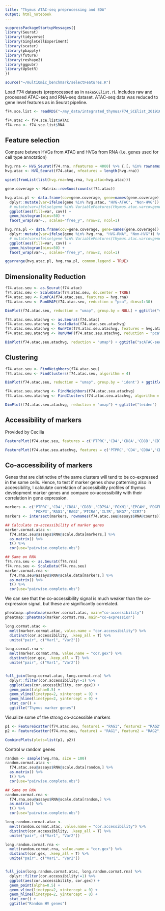 ```yaml
---
title: "Thymus ATAC-seq preprocessing and EDA"
output: html_notebook
---
```


```r
suppressPackageStartupMessages({
library(Seurat)
library(tidyverse)
library(SingleCellExperiment)
library(scater)
library(pbapply)
library(future)
library(reshape2)
library(ggpubr)
library(UpSetR)
})

source("~/multiOmic_benchmark/selectFeatures.R")
```

Load F74 datasets (preprocessed as in `makeSCElist.r`). Includes raw and processed ATAC-seq and RNA-seq dataset. ATAC-seq data was reduced to gene level features as in Seurat pipeline. 

```r
f74.sce.list <- readRDS("~/my_data/integrated_thymus/F74_SCElist_20191017.RDS")

f74.atac <- f74.sce.list$ATAC
f74.rna <- f74.sce.list$RNA
```

## Feature selection
Compare betwen HVGs from ATAC and HVGs from RNA (i.e. genes used for cell type annotation)
```r
hvg.rna <- HVG_Seurat(f74.rna, nfeatures = 4000) %>% {.[. %in% rownames(f74.atac)]}
hvg.atac <- HVG_Seurat(f74.atac, nfeatures = length(hvg.rna))

upset(fromList(list(hvg.rna=hvg.rna, hvg.atac=hvg.atac)))
```
```r
gene.coverage <- Matrix::rowSums(counts(f74.atac))

hvg.atac.pl <- data.frame(cov=gene.coverage, gene=names(gene.coverage)) %>%
  dplyr::mutate(var=ifelse(gene %in% hvg.atac, "HVG-ATAC", "Non-HVG")) %>%
  # mutate(var=ifelse(gene %in% VariableFeatures(thymus.atac.varcovgenes), "HVG", "Non-HVG")) %>%
  ggplot(aes(fill=var, cov)) + 
  geom_histogram(bins=50) +
  facet_wrap(var~., scales="free_y", nrow=2, ncol=1)

hvg.rna.pl <- data.frame(cov=gene.coverage, gene=names(gene.coverage)) %>%
  dplyr::mutate(var=ifelse(gene %in% hvg.rna, "HVG-RNA", "Non-HVG")) %>%
  # mutate(var=ifelse(gene %in% VariableFeatures(thymus.atac.varcovgenes), "HVG", "Non-HVG")) %>%
  ggplot(aes(fill=var, cov)) + 
  geom_histogram(bins=50) +
  facet_wrap(var~., scales="free_y", nrow=2, ncol=1)

ggarrange(hvg.atac.pl, hvg.rna.pl, common.legend = TRUE)
```

## Dimensionality Reduction
```r
f74.atac.seu <- as.Seurat(f74.atac)
f74.atac.seu <- ScaleData(f74.atac.seu, do.center = TRUE)
f74.atac.seu <- RunPCA(f74.atac.seu, features = hvg.rna) 
f74.atac.seu <- RunUMAP(f74.atac.seu, reduction = "pca", dims=1:30) 

DimPlot(f74.atac.seu, reduction = "umap", group.by = NULL) + ggtitle("scRNA-seq HVGs") 
```
```r
f74.atac.seu.atachvg <- as.Seurat(f74.atac)
f74.atac.seu.atachvg <- ScaleData(f74.atac.seu.atachvg)
f74.atac.seu.atachvg <- RunPCA(f74.atac.seu.atachvg, features = hvg.atac) 
f74.atac.seu.atachvg <- RunUMAP(f74.atac.seu.atachvg, reduction = "pca", dims=1:30) 

DimPlot(f74.atac.seu.atachvg, reduction = "umap") + ggtitle("scATAC-seq HVGs") 
```

## Clustering 
```r
f74.atac.seu <- FindNeighbors(f74.atac.seu)
f74.atac.seu <- FindClusters(f74.atac.seu, algorithm = 4)

DimPlot(f74.atac.seu, reduction = "umap", group.by = 'ident') + ggtitle("leiden")
```

```r
f74.atac.seu.atachvg <- FindNeighbors(f74.atac.seu.atachvg)
f74.atac.seu.atachvg <- FindClusters(f74.atac.seu.atachvg, algorithm = 4)

DimPlot(f74.atac.seu.atachvg, reduction = "umap") + ggtitle("leiden")
```

## Accessibility of markers
Provided by Cecilia
```r
FeaturePlot(f74.atac.seu, features = c('PTPRC','CD4','CD8A','CD8B','CD79A','FOXN1','EPCAM','PDGFRA','GNG4', 'FOXP3','RAG1','RAG2','PTCRA','IL7R','NKG7','CCR7'))
```

```r
FeaturePlot(f74.atac.seu.atachvg, features = c('PTPRC','CD4','CD8A','CD8B','CD79A','FOXN1','EPCAM','PDGFRA','GNG4', 'FOXP3','RAG1','RAG2','PTCRA','IL7R','NKG7','CCR7'))
```

## Co-accessibility of markers

Genes that are distinctive of the same clusters will tend to be co-expressed in the same cells. Hence, to test if marker genes show patterning also in accessibility, I calculate correlation of accessibility profiles of thymus development marker genes and compare co-accessibility with their correlation in gene expression. 

```r
markers <- c('PTPRC','CD4','CD8A','CD8B','CD79A','FOXN1','EPCAM','PDGFRA','GNG4',
             'FOXP3','RAG1','RAG2','PTCRA','IL7R','NKG7','CCR7')
markers <- intersect(markers, rownames(f74.atac.seu@assays$RNA@counts))

## Calculate co-accessibility of marker genes
marker.cormat.atac <- 
  f74.atac.seu@assays$RNA@scale.data[markers,] %>%
  as.matrix() %>%
  t() %>%
  cor(use="pairwise.complete.obs")

## Same on RNA
f74.rna.seu <- as.Seurat(f74.rna)
f74.rna.seu <- ScaleData(f74.rna.seu)
marker.cormat.rna <- 
  f74.rna.seu@assays$RNA@scale.data[markers,] %>%
  as.matrix() %>%
  t() %>%
  cor(use="pairwise.complete.obs")
```

We can see that the co-accessibility signal is much weaker than the co-expression signal, but these are significantly correlated.

```r
pheatmap::pheatmap(marker.cormat.atac, main="co-accessibility")
pheatmap::pheatmap(marker.cormat.rna, main="co-expression")
```
```r
long.cormat.atac <- 
  melt(marker.cormat.atac, value.name = "cor.accessibility") %>% 
  distinct(cor.accessibility, .keep_all = T) %>%
  unite("pair", c("Var1", "Var2"))

long.cormat.rna <- 
  melt(marker.cormat.rna, value.name = "cor.gex") %>% 
  distinct(cor.gex, .keep_all = T) %>%
  unite("pair", c("Var1", "Var2"))


full_join(long.cormat.atac, long.cormat.rna) %>%
  dplyr::filter(cor.accessibility!=1) %>%
  ggplot(aes(cor.accessibility, cor.gex)) +
  geom_point(alpha=0.5) +
  geom_vline(linetype=2, xintercept = 0) +
  geom_hline(linetype=2, yintercept = 0) +
  stat_cor() +
  ggtitle("Thymus marker genes")

```

Visualize some of the strong co-accessible markers
```r
p1 <- FeatureScatter(f74.atac.seu, feature1 = "RAG1", feature2 = "RAG2", slot = "scale.data", smooth=TRUE)
p2 <- FeatureScatter(f74.rna.seu, feature1 = "RAG1", feature2 = "RAG2", slot = "scale.data", smooth=TRUE)

CombinePlots(plots=list(p1, p2))
```

Control w random genes 
```r

random <- sample(hvg.rna, size = 100)
random.cormat.atac <- 
  f74.atac.seu@assays$RNA@scale.data[random,] %>%
  as.matrix() %>%
  t() %>%
  cor(use="pairwise.complete.obs")

## Same on RNA
random.cormat.rna <- 
  f74.rna.seu@assays$RNA@scale.data[random,] %>%
  as.matrix() %>%
  t() %>%
  cor(use="pairwise.complete.obs")

long.random.cormat.atac <- 
  melt(random.cormat.atac, value.name = "cor.accessibility") %>% 
  distinct(cor.accessibility, .keep_all = T) %>%
  unite("pair", c("Var1", "Var2"))

long.random.cormat.rna <- 
  melt(random.cormat.rna, value.name = "cor.gex") %>% 
  distinct(cor.gex, .keep_all = T) %>%
  unite("pair", c("Var1", "Var2"))


full_join(long.random.cormat.atac, long.random.cormat.rna) %>%
  dplyr::filter(cor.accessibility!=1) %>%
  ggplot(aes(cor.accessibility, cor.gex)) +
  geom_point(alpha=0.5) +
  geom_vline(linetype=2, xintercept = 0) +
  geom_hline(linetype=2, yintercept = 0) +
  stat_cor() +
  ggtitle("Random HV genes")


```
